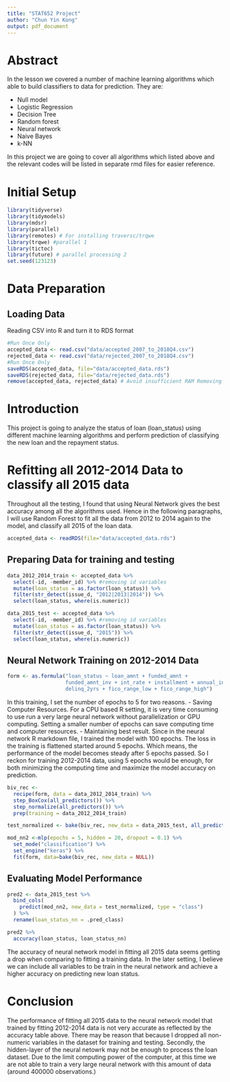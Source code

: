 ---
title: "STAT652 Project"
author: "Chun Yin Kong"
output: pdf_document
---

# Abstract
In the lesson we covered a number of machine learning algorithms which able to build classifiers to data for prediction. They are:

- Null model
- Logistic Regression
- Decision Tree
- Random forest
- Neural network
- Naive Bayes
- k-NN
  
In this project we are going to cover all algorithms which listed above and the relevant codes will be listed in separate rmd files for easier reference.

# Initial Setup
```{r warning=FALSE, message=FALSE}
library(tidyverse)
library(tidymodels)
library(mdsr)
library(parallel)
library(remotes) # For installing traversc/trqwe
library(trqwe) #parallel 1
library(tictoc)
library(future) # parallel processing 2
set.seed(123123)
```

# Data Preparation
## Loading Data
Reading CSV into R and turn it to RDS format
```{r warning=FALSE, message=FALSE, eval=FALSE}
#Run Once Only
accepted_data <- read.csv("data/accepted_2007_to_2018Q4.csv")
rejected_data <- read.csv("data/rejected_2007_to_2018Q4.csv")
#Run Once Only
saveRDS(accepted_data, file="data/accepted_data.rds")
saveRDS(rejected_data, file="data/rejected_data.rds")
remove(accepted_data, rejected_data) # Avoid insufficient RAM Removing data frames in R
```


# Introduction
This project is going to analyze the status of loan (loan_status) using different machine learning algorithms and perform prediction of classifying the new loan and the repayment status.


# Refitting all 2012-2014 Data to classify all 2015 data
Throughout all the testing, I found that using Neural Network gives the best accuracy among all the algorithms used. Hence in the following paragraphs, I will use Random Forest to fit all the data from 2012 to 2014 again to the model, and classify all 2015 of the loan data.
```{r warning=FALSE, message=FALSE}
accepted_data <- readRDS(file="data/accepted_data.rds")
```

## Preparing Data for training and testing

```{r warning=FALSE, message=FALSE}
data_2012_2014_train <- accepted_data %>%
  select(-id, -member_id) %>% #removing id variables
  mutate(loan_status = as.factor(loan_status)) %>%
  filter(str_detect(issue_d, "2012|2013|2014")) %>%
  select(loan_status, where(is.numeric))

data_2015_test <- accepted_data %>%
  select(-id, -member_id) %>% #removing id variables
  mutate(loan_status = as.factor(loan_status)) %>%
  filter(str_detect(issue_d, "2015")) %>%
  select(loan_status, where(is.numeric))
```

## Neural Network Training on 2012-2014 Data
```{r}
form <- as.formula("loan_status ~ loan_amnt + funded_amnt + 
                   funded_amnt_inv + int_rate + installment + annual_inc + 
                   delinq_2yrs + fico_range_low + fico_range_high")
```

In this training, I set the number of epochs to 5 for two reasons.
  - Saving Computer Resources. For a CPU based R setting, it is very time consuming to use run a very large neural network without parallelization or GPU computing. Setting a smaller number of epochs can save computing time and computer resources.
  - Maintaining best result. Since in the neural network R markdown file, I trained the model with 100 epochs. The loss in the training is flattened started around 5 epochs. Which means, the performance of the model becomes steady after 5 epochs passed. So I reckon for training 2012-2014 data, using 5 epochs would be enough, for both minimizing the computing time and maximize the model accuracy on prediction.

```{r warning=FALSE, message=FALSE}
biv_rec <- 
  recipe(form, data = data_2012_2014_train) %>%
  step_BoxCox(all_predictors()) %>%
  step_normalize(all_predictors()) %>%
  prep(training = data_2012_2014_train)

test_normalized <- bake(biv_rec, new_data = data_2015_test, all_predictors())

mod_nn2 <-mlp(epochs = 5, hidden = 20, dropout = 0.1) %>%
  set_mode("classification") %>%
  set_engine("keras") %>%
  fit(form, data=bake(biv_rec, new_data = NULL))
```

## Evaluating Model Performance
```{r warning=FALSE, message=FALSE}
pred2 <- data_2015_test %>%
  bind_cols(
    predict(mod_nn2, new_data = test_normalized, type = "class") 
  ) %>%
  rename(loan_status_nn = .pred_class)
```

```{r}
pred2 %>%
  accuracy(loan_status, loan_status_nn)
```

The accuracy of neural network model in fitting all 2015 data seems getting a drop when comparing to fitting a training data. In the later setting, I believe we can include all variables to be train in the neural network and achieve a higher accuracy on predicting new loan status.


# Conclusion

The performance of fitting all 2015 data to the neural network model that trained by fitting 2012-2014 data is not very accurate as reflected by the accuracy table above. There may be reason that because I dropped all non-numeric variables in the dataset for training and testing. Secondly, the hidden-layer of the neural netowrk may not be enough to process the loan dataset. Due to the limit computing power of the computer, at this time we are not able to train a very large neural network with this amount of data (around 400000 observations.)
